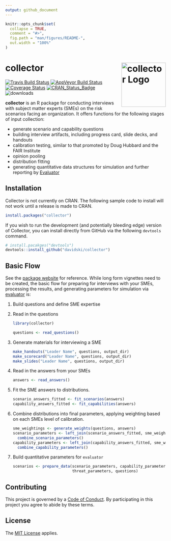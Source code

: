 ```yaml
---
output: github_document
---
```


<!-- README.md is generated from README.Rmd. Please edit that file -->

```r
knitr::opts_chunk$set(
  collapse = TRUE,
  comment = "#>",
  fig.path = "man/figures/README-",
  out.width = "100%"
)
```
# collector <img alt="collector Logo" title="collector" align="right" src="man/figures/collector_hex.png" height="139">

[![Travis Build Status](https://travis-ci.org/davidski/collector.svg?branch=master)](https://travis-ci.org/davidski/collector)
[![AppVeyor Build Status](https://ci.appveyor.com/api/projects/status/github/davidski/collector?branch=master&svg=true)](https://ci.appveyor.com/project/davidski/collector)
[![Coverage Status](https://codecov.io/gh/davidski/collector/branch/master/graph/badge.svg)](https://codecov.io/github/davidski/collector?branch=master)
[![CRAN_Status_Badge](https://www.r-pkg.org/badges/version/collector)](https://cran.r-project.org/package=colector)
![downloads](https://cranlogs.r-pkg.org/badges/grand-total/collector)

**collector** is an R package for conducting interviews with subject matter 
experts (SMEs) on the risk scenarios facing an organization. It offers 
functions for the following stages of input collection:

 - generate scenario and capability questions
 - building interview artifacts, including progress card, slide decks, and handouts
 - calibration testing, similar to that promoted by Doug Hubbard and the FAIR Institute
 - opinion pooling
 - distribution fitting
 - generating quantitative data structures for simulation and further reporting by [Evaluator](https://evaluator.tidyrisk.org)

## Installation

Collector is not currently on CRAN. The following sample code to install will 
not work until a release is made to CRAN.

```r
install.packages("collector")
```

If you wish to run the development (and potentially bleeding edge) version of 
Collector, you can install directly from GitHub via the following `devtools` 
command.

```r
# install.pacakges("devtools")
devtools::install_github("davidski/collector")
```

## Basic Flow

See the [package website](https://collector.tidyrisk.org) for 
reference. While long form vignettes need to be created, the basic flow for 
preparing for interviews with your SMEs, processing the results, and 
generating parameters for simulation via 
[evaluator](https://evaluator.tidyrisk.org) is:

1. Build questions and define SME expertise

2. Read in the questions

    ```r
    library(collector)
   
    questions <- read_questions()
    ```
   
3. Generate materials for interviewing a SME

    ```r
    make_handouts("Leader Name", questions, output_dir)
    make_scorecard("Leader Name", questions, output_dir)
    make_slides("Leader Name", questions, output_dir)
    ```
    
4. Read in the answers from your SMEs

    ```r
    answers <- read_answers()
    ```

5. Fit the SME answers to distributions.

    ```r
    scenario_answers_fitted <- fit_scenarios(answers)
    capability_answers_fitted <- fit_capabilities(answers)
    ```
    
6. Combine distributions into final parameters, applying weighting based on each SMEs level of calibration.

    ```r
    sme_weightings <- generate_weights(questions, answers)
    scenario_parameters <- left_join(scenario_answers_fitted, sme_weightings, by = "sme") %>% 
      combine_scenario_parameters()
    capability_parameters <- left_join(capability_answers_fitted, sme_weightings, by = "sme") %>% 
      combine_capability_parameters()
    ```
    
7. Build quantitative parameters for `evaluator`

    ```r
    scenarios <- prepare_data(scenario_parameters, capability_parameters, 
                              threat_parameters, questions)
    ```


## Contributing

This project is governed by a [Code of Conduct](CODE_OF_CONDUCT.md). By 
participating in this project you agree to abide by these terms.

## License

The [MIT License](LICENSE) applies.
